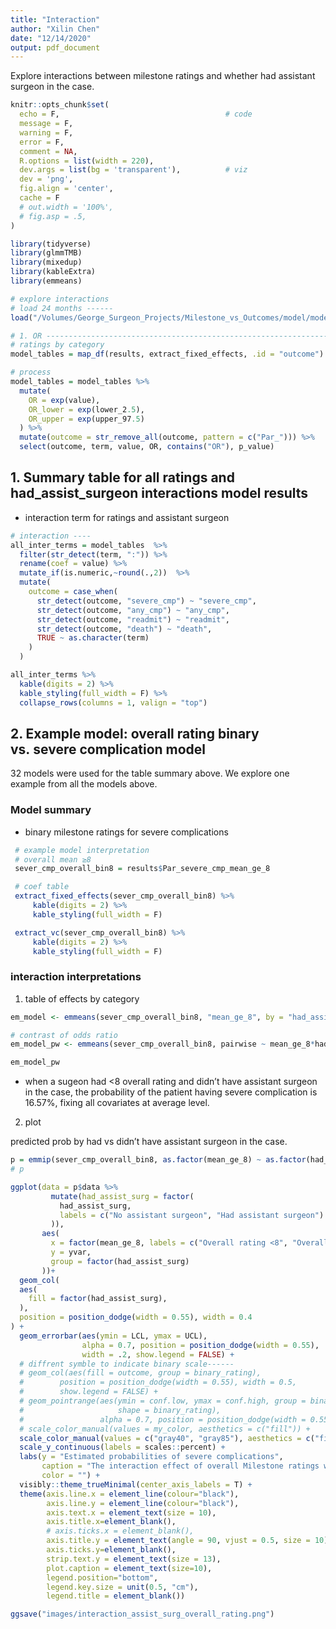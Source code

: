 ```yaml
---
title: "Interaction"
author: "Xilin Chen"
date: "12/14/2020"
output: pdf_document
---
```


Explore interactions between milestone ratings and whether had assistant surgeon in the case.

```r
knitr::opts_chunk$set(
  echo = F,                                     # code
  message = F,
  warning = F,
  error = F,
  comment = NA,
  R.options = list(width = 220),
  dev.args = list(bg = 'transparent'),          # viz
  dev = 'png',
  fig.align = 'center',
  cache = F
  # out.width = '100%',
  # fig.asp = .5,
)    

library(tidyverse)
library(glmmTMB)
library(mixedup)
library(kableExtra)
library(emmeans)

```

```r
# explore interactions
# load 24 months ------
load("/Volumes/George_Surgeon_Projects/Milestone_vs_Outcomes/model/models_month24_pc_interaction.rdata")

# 1. OR ----------------------------------------------------------------------
# ratings by category
model_tables = map_df(results, extract_fixed_effects, .id = "outcome")

# process
model_tables = model_tables %>%
  mutate(
    OR = exp(value),
    OR_lower = exp(lower_2.5),
    OR_upper = exp(upper_97.5)
  ) %>%
  mutate(outcome = str_remove_all(outcome, pattern = c("Par_"))) %>%
  select(outcome, term, value, OR, contains("OR"), p_value) 

```

## 1. Summary table for all ratings and had_assist_surgeon interactions model results

- interaction term for ratings and assistant surgeon

```r
# interaction ----
all_inter_terms = model_tables  %>%
  filter(str_detect(term, ":")) %>% 
  rename(coef = value) %>% 
  mutate_if(is.numeric,~round(.,2))  %>% 
  mutate(
    outcome = case_when(
      str_detect(outcome, "severe_cmp") ~ "severe_cmp",
      str_detect(outcome, "any_cmp") ~ "any_cmp",
      str_detect(outcome, "readmit") ~ "readmit",
      str_detect(outcome, "death") ~ "death",
      TRUE ~ as.character(term)
    )
  )

all_inter_terms %>% 
  kable(digits = 2) %>%
  kable_styling(full_width = F) %>% 
  collapse_rows(columns = 1, valign = "top") 
```

## 2. Example model: overall rating binary vs. severe complication model

32 models were used for the table summary above. We explore one example from all the models above.


### Model summary

- binary milestone ratings for severe complications

```r
 # example model interpretation
 # overall mean ≥8
 sever_cmp_overall_bin8 = results$Par_severe_cmp_mean_ge_8

 # coef table
 extract_fixed_effects(sever_cmp_overall_bin8) %>%
     kable(digits = 2) %>%
     kable_styling(full_width = F)

 extract_vc(sever_cmp_overall_bin8) %>%
     kable(digits = 2) %>%
     kable_styling(full_width = F)
```

### interaction interpretations

1. table of effects by category

```r
em_model <- emmeans(sever_cmp_overall_bin8, "mean_ge_8", by = "had_assist_surg", type = "response")

# contrast of odds ratio
em_model_pw <- emmeans(sever_cmp_overall_bin8, pairwise ~ mean_ge_8*had_assist_surg, type = "response")

em_model_pw
```

- when a sugeon had <8 overall rating and didn't have assistant surgeon in the case, the probability of the patient having severe complication is 16.57%, fixing all covariates at average level.


2. plot

predicted prob by had vs didn't have assistant surgeon in the case.

```r
p = emmip(sever_cmp_overall_bin8, as.factor(mean_ge_8) ~ as.factor(had_assist_surg),CIs=TRUE, type = "response")
# p

ggplot(data = p$data %>%
         mutate(had_assist_surg = factor(
           had_assist_surg,
           labels = c("No assistant surgeon", "Had assistant surgeon")
         )),
       aes(
         x = factor(mean_ge_8, labels = c("Overall rating <8", "Overall rating ≥8")),
         y = yvar,
         group = factor(had_assist_surg)
       ))+
  geom_col(
  aes(
    fill = factor(had_assist_surg),
  ),
  position = position_dodge(width = 0.55), width = 0.4
) +
  geom_errorbar(aes(ymin = LCL, ymax = UCL),
                alpha = 0.7, position = position_dodge(width = 0.55),
                width = .2, show.legend = FALSE) +
  # diffrent symble to indicate binary scale------
  # geom_col(aes(fill = outcome, group = binary_rating),
  #        position = position_dodge(width = 0.55), width = 0.5,
  #        show.legend = FALSE) +
  # geom_pointrange(aes(ymin = conf.low, ymax = conf.high, group = binary_rating,
  #                     shape = binary_rating),
  #                 alpha = 0.7, position = position_dodge(width = 0.55)) +
  # scale_color_manual(values = my_color, aesthetics = c("fill")) +
  scale_color_manual(values = c("gray40", "gray85"), aesthetics = c("fill")) +
  scale_y_continuous(labels = scales::percent) +
  labs(y = "Estimated probabilities of severe complications",
       caption = "The interaction effect of overall Milestone ratings with vs. without assistant surgeons",
       color = "") +
  visibly::theme_trueMinimal(center_axis_labels = T) +
  theme(axis.line.x = element_line(colour="black"),
        axis.line.y = element_line(colour="black"),
        axis.text.x = element_text(size = 10),
        axis.title.x=element_blank(),
        # axis.ticks.x = element_blank(),
        axis.title.y = element_text(angle = 90, vjust = 0.5, size = 10),
        axis.ticks.y=element_blank(),
        strip.text.y = element_text(size = 13),
        plot.caption = element_text(size=10),
        legend.position="bottom",
        legend.key.size = unit(0.5, "cm"),
        legend.title = element_blank()) 

ggsave("images/interaction_assist_surg_overall_rating.png")
  
```

